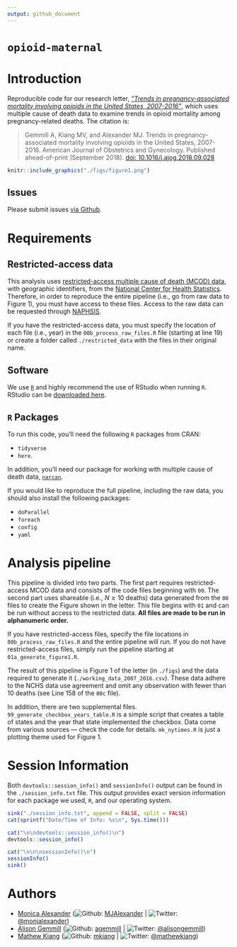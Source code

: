 ```yaml
---
output: github_document
---
```


# `opioid-maternal`

# Introduction

Reproducible code for our research letter, [*"Trends in pregnancy-associated mortality involving opioids in the United States, 2007-2016"*](https://doi.org/10.1016/j.ajog.2018.09.028), which uses multiple cause of death data to examine trends in opioid mortality among pregnancy-related deaths. The citation is:

> Gemmill A, Kiang MV, and Alexander MJ. Trends in pregnancy-associated mortality involving opioids in the United States, 2007-2016. American Journal of Obstetrics and Gynecology. Published ahead-of-print (September 2018). [doi: 10.1016/j.ajog.2018.09.028](https://doi.org/10.1016/j.ajog.2018.09.028)

```r
knitr::include_graphics("./figs/figure1.png")
```

## Issues
Please submit issues [via Github](https://github.com/MJAlexander/opioid-maternal/issues).

# Requirements
## Restricted-access data

This analysis uses [restricted-access multiple cause of death (MCOD) data](https://www.cdc.gov/nchs/nvss/dvs_data_release.htm), with geographic identifiers, from the [National Center for Health Statistics](https://www.cdc.gov/nchs/data_access/restrictions.htm). Therefore, in order to reproduce the entire pipeline (i.e., go from raw data to Figure 1), you must have access to these files. Access to the raw data can be requested through [NAPHSIS](https://www.naphsis.org/). 

If you have the restricted-access data, you must specify the location of each file (i.e., year) in the `00b_process_raw_files.R` file (starting at line 19) or create a folder called `./restricted_data` with the files in their original name. 

## Software
We use [`R`](https://cran.r-project.org/) and highly recommend the use of RStudio when running `R`. RStudio can be [downloaded here](https://www.rstudio.com/products/rstudio/download/).

## `R` Packages
To run this code, you'll need the following `R` packages from CRAN:

- `tidyverse`
- `here`.

In addition, you'll need our package for working with multiple cause of death data, [`narcan`](https://github.com/mkiang/narcan). 

If you would like to reproduce the full pipeline, including the raw data, you should also install the following packages: 

- `doParallel`
- `foreach`
- `config`
- `yaml`

# Analysis pipeline

This pipeline is divided into two parts. The first part requires restricted-access MCOD data and consists of the code files beginning with `00`. The second part uses shareable (i.e., $N \ge 10$ deaths) data generated from the `00` files to create the Figure shown in the letter. This file begins with `01` and can be run without access to the restricted data. **All files are made to be run in alphanumeric order.**

If you have restricted-access files, specify the file locations in `00b_process_raw_files.R` and the entire pipeline will run. If you do not have restricted-access files, simply run the pipeline starting at `01a_generate_figure1.R`.

The result of this pipeline is Figure 1 of the letter (in `./figs`) and the data required to generate it (`./working_data_2007_2016.csv`). These data adhere to the NCHS data use agreement and omit any observation with fewer than 10 deaths (see Line 158 of the `00c` file).

In addition, there are two supplemental files. `99_generate_checkbox_years_table.R` is a simple script that creates a table of states and the year that state implemented the checkbox. Data come from various sources — check the code for details. `mk_nytimes.R` is just a plotting theme used for Figure 1.

# Session Information

Both `devtools::session_info()` and `sessionInfo()` output can be found in the `./session_info.txt` file. This output provides exact version information for each package we used, `R`, and our operating system.

```r
sink("./session_info.txt", append = FALSE, split = FALSE)
cat(sprintf("Date/Time of Info: %s\n", Sys.time()))

cat("\n\ndevtools::session_info()\n")
devtools::session_info()

cat("\n\n\nsessionInfo()\n")
sessionInfo()
sink()
```

# Authors
- [Monica Alexander](http://monicaalexander.com) (![Github](http://i.imgur.com/9I6NRUm.png): [MJAlexander](https://github.com/MJAlexander) | ![Twitter](http://i.imgur.com/wWzX9uB.png): [\@monjalexander](https://twitter.com/monjalexander))
- [Alison Gemmill](https://www.alisongemmill.com/) (![Github](http://i.imgur.com/9I6NRUm.png): [agemmill](https://github.com/agemmill) | ![Twitter](http://i.imgur.com/wWzX9uB.png): [\@alisongemmill](https://twitter.com/alisongemmill))
- [Mathew Kiang](https://mathewkiang.com) (![Github](http://i.imgur.com/9I6NRUm.png): [mkiang](https://github.com/mkiang) | ![Twitter](http://i.imgur.com/wWzX9uB.png): [\@mathewkiang](https://twitter.com/mathewkiang))
